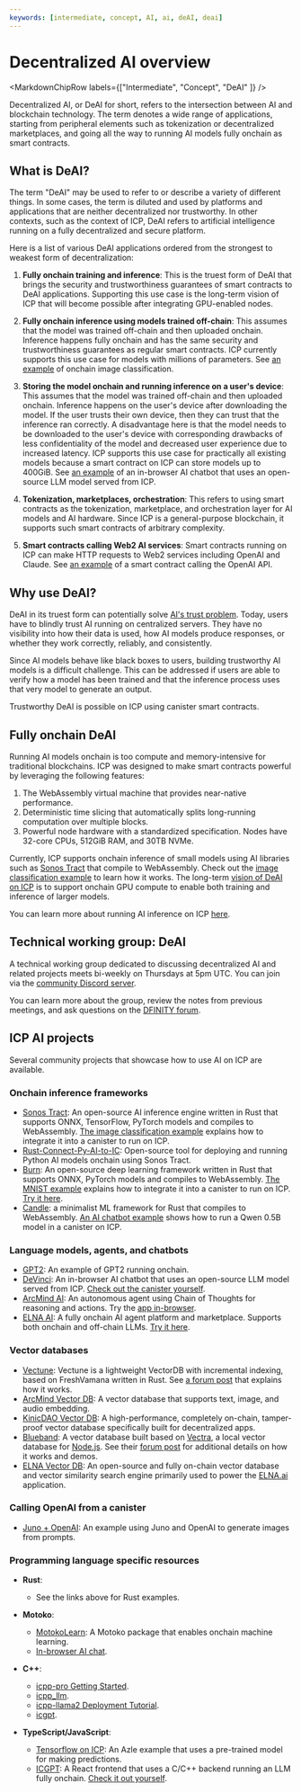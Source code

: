 ```yaml
---
keywords: [intermediate, concept, AI, ai, deAI, deai]
---
```



# Decentralized AI overview

<MarkdownChipRow labels={["Intermediate", "Concept", "DeAI" ]} />

Decentralized AI, or DeAI for short, refers to the intersection between AI and blockchain technology.
The term denotes a wide range of applications, starting from peripheral elements such as tokenization or decentralized marketplaces, and going all the way to running AI models fully onchain as smart contracts.

## What is DeAI?

The term "DeAI" may be used to refer to or describe a variety of different things. In some cases, the term is diluted and used by platforms and applications that are neither decentralized nor trustworthy. In other contexts, such as the context of ICP, DeAI refers to artificial intelligence running on a fully decentralized and secure platform.

Here is a list of various DeAI applications ordered from the strongest to weakest form of decentralization:

1. **Fully onchain training and inference**:
This is the truest form of DeAI that brings the security and trustworthiness guarantees of smart contracts to DeAI applications.
Supporting this use case is the long-term vision of ICP that will become possible after integrating GPU-enabled nodes.

2. **Fully onchain inference using models trained off-chain**:
This assumes that the model was trained off-chain and then uploaded onchain.
Inference happens fully onchain and has the same security and trustworthiness guarantees as regular smart contracts.
ICP currently supports this use case for models with millions of parameters.
See [an example](https://github.com/dfinity/examples/tree/master/rust/image-classification) of onchain image classification.

3. **Storing the model onchain and running inference on a user's device**:
This assumes that the model was trained off-chain and then uploaded onchain.
Inference happens on the user's device after downloading the model.
If the user trusts their own device, then they can trust that the inference ran correctly.
A disadvantage here is that the model needs to be downloaded to the user's device with corresponding drawbacks of less confidentiality of the model and decreased user experience due to increased latency.
ICP supports this use case for practically all existing models because a smart contract on ICP can store models up to 400GiB.
See [an example](https://github.com/patnorris/DecentralizedAIonIC) of an in-browser AI chatbot that uses an open-source LLM model served from ICP.

4. **Tokenization, marketplaces, orchestration**:
This refers to using smart contracts as the tokenization, marketplace, and orchestration layer for AI models and AI hardware.
Since ICP is a general-purpose blockchain, it supports such smart contracts of arbitrary complexity.

5. **Smart contracts calling Web2 AI services**:
Smart contracts running on ICP can make HTTP requests to Web2 services including OpenAI and Claude.
See [an example](https://github.com/peterpeterparker/juno-openai) of a smart contract calling the OpenAI API.

## Why use DeAI?

DeAI in its truest form can potentially solve [AI's trust problem](https://medium.com/@dfinity/deai-shedding-light-on-ais-black-box-problem-34b29281b743).
Today, users have to blindly trust AI running on centralized servers.
They have no visibility into how their data is used, how AI models produce responses, or whether they work correctly, reliably, and consistently.

Since AI models behave like black boxes to users, building trustworthy AI models is a difficult challenge.
This can be addressed if users are able to verify how a model has been trained and that the inference process uses that very model to generate an output.

Trustworthy DeAI is possible on ICP using canister smart contracts.

## Fully onchain DeAI

Running AI models onchain is too compute and memory-intensive for traditional blockchains. ICP was designed to make smart contracts powerful by leveraging the following features:
1. The WebAssembly virtual machine that provides near-native performance.
2. Deterministic time slicing that automatically splits long-running computation over multiple blocks.
3. Powerful node hardware with a standardized specification. Nodes have 32-core CPUs, 512GiB RAM, and 30TB NVMe.

Currently, ICP supports onchain inference of small models using AI libraries such as [Sonos Tract](https://github.com/sonos/tract) that compile to WebAssembly.
Check out the [image classification example](/docs/current/developer-docs/ai/ai-on-chain) to learn how it works.
The long-term [vision of DeAI on ICP](https://internetcomputer.org/roadmap#Decentralized%20AI-start) is to support onchain GPU compute to enable both training and inference of larger models.

You can learn more about running AI inference on ICP [here](./inference.mdx).

## Technical working group: DeAI

A technical working group dedicated to discussing decentralized AI and related projects meets bi-weekly on Thursdays at 5pm UTC. You can join via the [community Discord server](https://discord.gg/jnjVVQaE2C).

You can learn more about the group, review the notes from previous meetings, and ask questions on the [DFINITY forum](https://forum.dfinity.org/t/technical-working-group-deai/24621).

## ICP AI projects

Several community projects that showcase how to use AI on ICP are available.

### Onchain inference frameworks

- [Sonos Tract](https://github.com/sonos/tract): An open-source AI inference engine written in Rust that supports ONNX, TensorFlow, PyTorch models and compiles to WebAssembly.
  [The image classification example](https://github.com/dfinity/examples/tree/master/rust/image-classification) explains how to integrate it into a canister to run on ICP.
- [Rust-Connect-Py-AI-to-IC](https://github.com/jeshli/rust-connect-py-ai-to-ic): Open-source tool for deploying and running Python AI models onchain using Sonos Tract.
- [Burn](https://github.com/tracel-ai/burn): An open-source deep learning framework written in Rust that supports ONNX, PyTorch models and compiles to WebAssembly.
  [The MNIST example](https://github.com/smallstepman/ic-mnist) explains how to integrate it into a canister to run on ICP. [Try it here](https://jsi2g-jyaaa-aaaam-abnia-cai.icp0.io/).
- [Candle](https://github.com/huggingface/candle): a minimalist ML framework for Rust that compiles to WebAssembly.
  [An AI chatbot example](https://github.com/ldclabs/ic-panda/tree/main/src/ic_panda_ai) shows how to run a Qwen 0.5B model in a canister on ICP.

### Language models, agents, and chatbots

- [GPT2](https://github.com/modclub-app/rust-connect-py-ai-to-ic/tree/main/internet_computer/examples/gpt2): An example of GPT2 running onchain.
- [DeVinci](https://github.com/patnorris/DecentralizedAIonIC): An in-browser AI chatbot that uses an open-source LLM model served from ICP. [Check out the canister yourself](https://x6occ-biaaa-aaaai-acqzq-cai.icp0.io/).
- [ArcMind AI](https://github.com/arcmindai/arcmindai): An autonomous agent using Chain of Thoughts for reasoning and actions. Try the [app in-browser](https://arcmindai.app).
- [ELNA AI](https://github.com/elna-ai): A fully onchain AI agent platform and marketplace. Supports both onchain and off-chain LLMs. [Try it here](https://dapp.elna.ai/).

### Vector databases

- [Vectune](https://github.com/ClankPan/Vectune): Vectune is a lightweight VectorDB with incremental indexing, based on FreshVamana written in Rust.
  See [a forum post](https://forum.dfinity.org/t/worlds-largest-web3-vector-database/33309) that explains how it works.
- [ArcMind Vector DB](https://github.com/arcmindai/arcmindvector): A vector database that supports text, image, and audio embedding.
- [KinicDAO Vector DB](https://xcvai-qiaaa-aaaak-afowq-cai.icp0.io/): A high-performance, completely on-chain, tamper-proof vector database specifically built for decentralized apps.
- [Blueband](https://github.com/highfeast/ic-use-blueband-db): A vector database built based on [Vectra](https://www.vectra.ai/), a local vector database for [Node.js](https://nodejs.org/en).
  See their [forum post](https://forum.dfinity.org/t/blueband-vector-database/33934) for additional details on how it works and demos.
- [ELNA Vector DB](https://github.com/elna-ai/elna-vector-db): An open-source and fully on-chain vector database and vector similarity search engine primarily used to power the [ELNA.ai](https://elna.ai/) application.


### Calling OpenAI from a canister

- [Juno + OpenAI](https://github.com/peterpeterparker/juno-openai): An example using Juno and OpenAI to generate images from prompts.

### Programming language specific resources

  - **Rust**:
    - See the links above for Rust examples.

  - **Motoko**:
    - [MotokoLearn](https://github.com/ildefons/motokolearn): A Motoko package that enables onchain machine learning.
    - [In-browser AI chat](https://github.com/patnorris/DecentralizedAIonIC).

  - **C++**:
    - [icpp-pro Getting Started](https://docs.icpp.world/getting-started.html).
    - [icpp_llm](https://github.com/icppWorld/icpp_llm).
    - [icpp-llama2 Deployment Tutorial](https://github.com/icppWorld/icpp_llm/blob/main/icpp_llama2/README.md).
    - [icgpt](https://github.com/icppWorld/icgpt).

  - **TypeScript/JavaScript**:
    - [Tensorflow on ICP](https://github.com/carlosarturoceron/decentAI): An Azle example that uses a pre-trained model for making predictions.
    - [ICGPT](https://github.com/icppWorld/icgpt): A React frontend that uses a C/C++ backend running an LLM fully onchain. [Check it out yourself](https://icgpt.icpp.world/).
